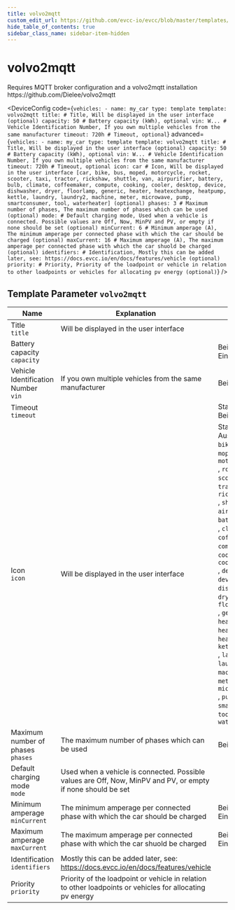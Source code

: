 ```yaml
---
title: volvo2mqtt
custom_edit_url: https://github.com/evcc-io/evcc/blob/master/templates/definition/vehicle/volvo2mqtt.yaml
hide_table_of_contents: true
sidebar_class_name: sidebar-item-hidden
---
```



# volvo2mqtt

<div className="device-detail-container">
  <div className="device-detail-content">
    Requires MQTT broker configuration and a volvo2mqtt installation https://github.com/Dielee/volvo2mqtt


<DeviceConfig code={`vehicles:
    - name: my_car
      type: template
      template: volvo2mqtt
      title: # Title, Will be displayed in the user interface (optional)
      capacity: 50 # Battery capacity (kWh), optional
      vin: W... # Vehicle Identification Number, If you own multiple vehicles from the same manufacturer
      timeout: 720h # Timeout, optional`} advanced={`vehicles:
    - name: my_car
      type: template
      template: volvo2mqtt
      title: # Title, Will be displayed in the user interface (optional)
      capacity: 50 # Battery capacity (kWh), optional
      vin: W... # Vehicle Identification Number, If you own multiple vehicles from the same manufacturer
      timeout: 720h # Timeout, optional
      icon: car # Icon, Will be displayed in the user interface [car, bike, bus, moped, motorcycle, rocket, scooter, taxi, tractor, rickshaw, shuttle, van, airpurifier, battery, bulb, climate, coffeemaker, compute, cooking, cooler, desktop, device, dishwasher, dryer, floorlamp, generic, heater, heatexchange, heatpump, kettle, laundry, laundry2, machine, meter, microwave, pump, smartconsumer, tool, waterheater] (optional)
      phases: 3 # Maximum number of phases, The maximum number of phases which can be used (optional)
      mode: # Default charging mode, Used when a vehicle is connected. Possible values are Off, Now, MinPV and PV, or empty if none should be set (optional)
      minCurrent: 6 # Minimum amperage (A), The minimum amperage per connected phase with which the car should be charged (optional)
      maxCurrent: 16 # Maximum amperage (A), The maximum amperage per connected phase with which the car shuold be charged (optional)
      identifiers: # Identification, Mostly this can be added later, see: https://docs.evcc.io/en/docs/features/vehicle (optional)
      priority: # Priority, Priority of the loadpoint or vehicle in relation to other loadpoints or vehicles for allocating pv energy (optional)`} />
  </div>
  <div className="device-detail-icon">
    <evcc-icon
      type="vehicle"
      name="volvo2mqtt"
      size="400px"
      alt="volvo2mqtt"
      className="device-detail-icon-img"
    ></evcc-icon>
  </div>
</div>

## Template Parameter `volvo2mqtt`

| Name | Explanation | Value | Optional |
|-----------|-------------|-------|----------|
| Title<br/>`title` | Will be displayed in the user interface |  | no |
| Battery capacity<br/>`capacity` |  | Beispiel: `50`<br/>Einheit: kWh | no |
| Vehicle Identification Number<br/>`vin` | If you own multiple vehicles from the same manufacturer | Beispiel: `W...` | yes |
| Timeout<br/>`timeout` |  | Standard: `720h`<br/>Beispiel: `10s` | no |
| Icon<br/>`icon` | Will be displayed in the user interface | Standard: `car`<br/>Auswahl: `car`, `bike`, `bus`, `moped`, `motorcycle`<br/>, `rocket`, `scooter`, `taxi`, `tractor`, `rickshaw`<br/>, `shuttle`, `van`, `airpurifier`, `battery`, `bulb`<br/>, `climate`, `coffeemaker`, `compute`, `cooking`, `cooler`<br/>, `desktop`, `device`, `dishwasher`, `dryer`, `floorlamp`<br/>, `generic`, `heater`, `heatexchange`, `heatpump`, `kettle`<br/>, `laundry`, `laundry2`, `machine`, `meter`, `microwave`<br/>, `pump`, `smartconsumer`, `tool`, `waterheater` | no |
| Maximum number of phases<br/>`phases` | The maximum number of phases which can be used | Beispiel: `3` | no |
| Default charging mode<br/>`mode` | Used when a vehicle is connected. Possible values are Off, Now, MinPV and PV, or empty if none should be set |  | no |
| Minimum amperage<br/>`minCurrent` | The minimum amperage per connected phase with which the car should be charged | Beispiel: `6`<br/>Einheit: A | no |
| Maximum amperage<br/>`maxCurrent` | The maximum amperage per connected phase with which the car shuold be charged | Beispiel: `16`<br/>Einheit: A | no |
| Identification<br/>`identifiers` | Mostly this can be added later, see: https://docs.evcc.io/en/docs/features/vehicle |  | no |
| Priority<br/>`priority` | Priority of the loadpoint or vehicle in relation to other loadpoints or vehicles for allocating pv energy |  | no |

